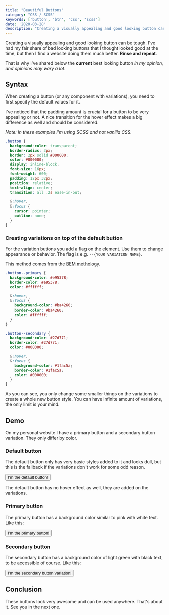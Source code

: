 ```yaml
---
title: "Beautiful Buttons"
category: "CSS / SCSS"
keywords: ['button', 'btn', 'css', 'scss']
date: '2020-03-28'
description: "Creating a visually appealing and good looking button can be tough. I've had my fair share of bad looking buttons that I thought looked good at the time, but then I find a website doing them much better."
---
```



Creating a visually appealing and good looking button can be tough. I've had my fair share of bad looking buttons that I thought looked good at the time, but then I find a website doing them much better. **Rinse and repeat**.

That is why I've shared below the **current** best looking button _in my opinion, and opinions may wary a lot_.

## Syntax

When creating a button (or any component with variations), you need to first specify the default values for it.

I've noticed that the padding amount is crucial for a button to be very appealing or not. A nice transition for the hover effect makes a big difference as well and should be considered.

_Note: In these examples I'm using SCSS and not vanilla CSS._

```scss
.button {
  background-color: transparent;
  border-radius: 3px;
  border: 2px solid #000000;
  color: #000000;
  display: inline-block;
  font-size: 16px;
  font-weight: 600;
  padding: 12px 32px;
  position: relative;
  text-align: center;
  transition: all .2s ease-in-out;

  &:hover,
  &:focus {
    cursor: pointer;
    outline: none;
  }
}
```

### Creating variations on top of the default button

For the variation buttons you add a flag on the element. Use them to change appearance or behavior. The flag is e.g. `--{YOUR VARIATION NAME}`.

This method comes from the [BEM methology](http://getbem.com/introduction/).

```scss
.button--primary {
  background-color: #e95378;
  border-color: #e95378;
  color: #ffffff;

  &:hover,
  &:focus {
    background-color: #ba4260;
    border-color: #ba4260;
    color: #ffffff;
  }
}

.button--secondary {
  background-color: #27d771;
  border-color: #27d771;
  color: #000000;

  &:hover,
  &:focus {
    background-color: #1fac5a;
    border-color: #1fac5a;
    color: #000000;
  }
}
```

As you can see, you only change some smaller things on the variations to create a whole new button style. You can have infinite amount of variations, the only limit is your mind.

## Demo

On my personal website I have a primary button and a secondary button variation. They only differ by color.

### Default button

The default button only has very basic styles added to it and looks dull, but this is the fallback if the variations don't work for some odd reason.

<Button noLink>
  I'm the default button!
</Button>

The default button has no hover effect as well, they are added on the variations.

### Primary button

The primary button has a background color similar to pink with white text. Like this:


<Button primary noLink>
  I'm the primary button!
</Button>

### Secondary button

The secondary button has a background color of light green with black text, to be accessible of course. Like this:

<Button secondary noLink>
  I'm the secondary button variation!
</Button>

## Conclusion

These buttons look very awesome and can be used anywhere. That's about it. See you in the next one.